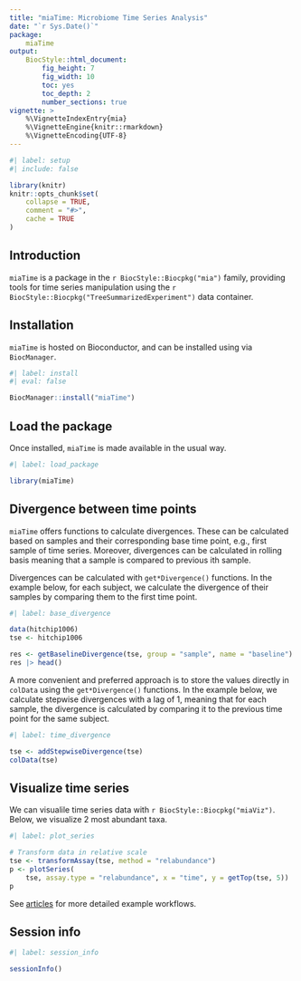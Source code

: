 ```yaml
---
title: "miaTime: Microbiome Time Series Analysis"
date: "`r Sys.Date()`"
package: 
    miaTime
output: 
    BiocStyle::html_document:
        fig_height: 7
        fig_width: 10
        toc: yes
        toc_depth: 2
        number_sections: true
vignette: >
    %\VignetteIndexEntry{mia}
    %\VignetteEngine{knitr::rmarkdown}
    %\VignetteEncoding{UTF-8}
---
```


```r
#| label: setup
#| include: false

library(knitr)
knitr::opts_chunk$set(
    collapse = TRUE,
    comment = "#>",
    cache = TRUE
)
```

## Introduction

`miaTime` is a package in the `r BiocStyle::Biocpkg("mia")` family, providing
tools for time series manipulation using the
`r BiocStyle::Biocpkg("TreeSummarizedExperiment")` data container.

## Installation

`miaTime` is hosted on Bioconductor, and can be installed using via
`BiocManager`.

```r
#| label: install
#| eval: false

BiocManager::install("miaTime")
```

## Load the package

Once installed, `miaTime` is made available in the usual way.

```r
#| label: load_package

library(miaTime)
```

## Divergence between time points

`miaTime` offers functions to calculate divergences. These can be calculated
based on samples and their corresponding base time point, e.g., first sample of
time series. Moreover, divergences can be calculated in rolling basis meaning
that a sample is compared to previous ith sample.

Divergences can be calculated with `get*Divergence()` functions. In the example
below, for each subject, we calculate the divergence of their samples by
comparing them to the first time point.

```r
#| label: base_divergence

data(hitchip1006)
tse <- hitchip1006

res <- getBaselineDivergence(tse, group = "sample", name = "baseline")
res |> head()
```

A more convenient and preferred approach is to store the values directly in
`colData` using the `get*Divergence()` functions. In the example below, we
calculate stepwise divergences with a lag of 1, meaning that for each sample,
the divergence is calculated by comparing it to the previous time point for
the same subject.

```r
#| label: time_divergence

tse <- addStepwiseDivergence(tse)
colData(tse)
```

## Visualize time series

We can visualile time series data with `r BiocStyle::Biocpkg("miaViz")`. Below,
we visualize 2 most abundant taxa.

```r
#| label: plot_series

# Transform data in relative scale
tse <- transformAssay(tse, method = "relabundance")
p <- plotSeries(
    tse, assay.type = "relabundance", x = "time", y = getTop(tse, 5))
p
```

See [articles](https://microbiome.github.io/miaTime/articles/) for more detailed
example workflows.

## Session info

```r
#| label: session_info

sessionInfo()
```
